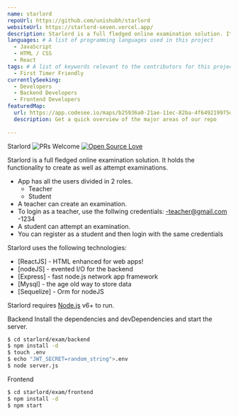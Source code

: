 ```yaml
---
name: starlord
repoUrl: https://github.com/unishubh/starlord
websiteUrl: https://starlord-seven.vercel.app/
description: Starlord is a full fledged online examination solution. It holds the functionality to create as well as attempt examinations.
languages: # A list of programming languages used in this project
  - JavaScript
  - HTML / CSS
  - React
tags: # A list of keywords relevant to the contributors for this project
  - First Timer Friendly
currentlySeeking:
  - Developers
  - Backend Developers
  - Frontend Developers
featuredMap:
  url: https://app.codesee.io/maps/b25936a0-21ae-11ec-82ba-4f649219975d
  description: Get a quick overview of the major areas of our repo
  
---
```


<Overview>

Starlord
![PRs Welcome](https://img.shields.io/badge/PRs-welcome-brightgreen.svg?style=flat-square) [![Open Source Love](https://badges.frapsoft.com/os/v1/open-source.svg?v=103)](https://github.com/ellerbrock/open-source-badges/)

Starlord is a full fledged online examination solution. It holds the functionality to create as well as attempt examinations.

  - App has all the users divided in 2 roles.
      - Teacher
      - Student
  - A teacher can create an examination.
  - To login as a teacher, use the follwing credentials:
      -teacher@gmail.com
      -1234
  - A student can attempt an examination.
  - You can register as a student and then login with the same credentials
 

Starlord uses the following technologies:

* [ReactJS] - HTML enhanced for web apps!
* [nodeJS] - evented I/O for the backend
* [Express] - fast node.js network app framework 
* [Mysql] - the age old way to store data
* [Sequelize] - Orm for nodeJS


</Overview>

<Contributing>

Starlord requires [Node.js](https://nodejs.org/) v6+ to run.

 Backend
Install the dependencies and devDependencies and start the server.


```sh
$ cd starlord/exam/backend
$ npm install -d
$ touch .env
$ echo "JWT_SECRET=random_string">.env
$ node server.js
```
 Frontend

```sh
$ cd starlord/exam/frontend
$ npm install -d
$ npm start
```

</Contributing>